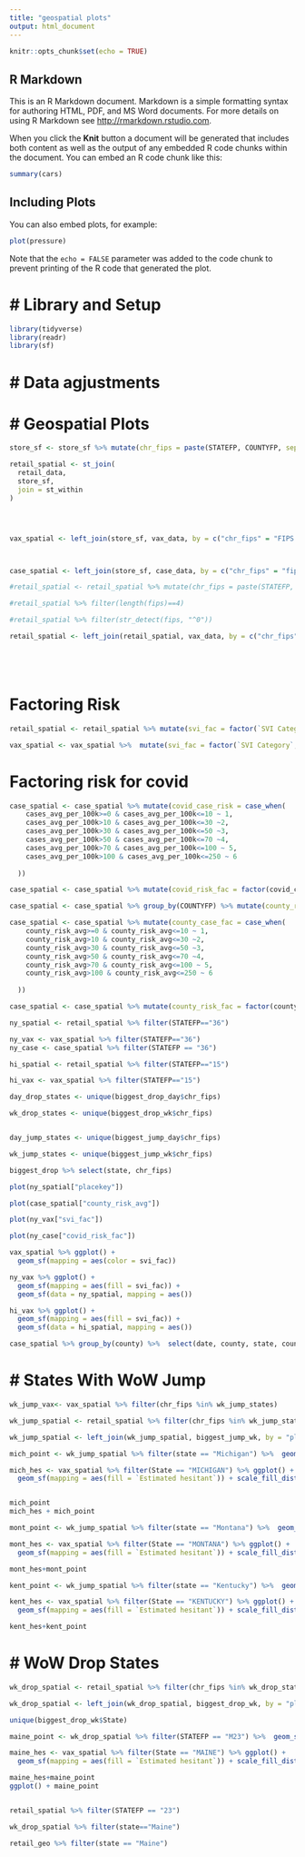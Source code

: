 ```yaml
---
title: "geospatial plots"
output: html_document
---
```


```r
knitr::opts_chunk$set(echo = TRUE)
```

## R Markdown

This is an R Markdown document. Markdown is a simple formatting syntax for authoring HTML, PDF, and MS Word documents. For more details on using R Markdown see <http://rmarkdown.rstudio.com>.

When you click the **Knit** button a document will be generated that includes both content as well as the output of any embedded R code chunks within the document. You can embed an R code chunk like this:

```r
summary(cars)
```

## Including Plots

You can also embed plots, for example:

```r
plot(pressure)
```

Note that the `echo = FALSE` parameter was added to the code chunk to prevent printing of the R code that generated the plot.

# # Library and Setup

```r
library(tidyverse)
library(readr)
library(sf)

```


# # Data agjustments




# # Geospatial Plots

```r

store_sf <- store_sf %>% mutate(chr_fips = paste(STATEFP, COUNTYFP, sep = ""))

retail_spatial <- st_join(
  retail_data,
  store_sf,
  join = st_within
)




vax_spatial <- left_join(store_sf, vax_data, by = c("chr_fips" = "FIPS Code" ))



case_spatial <- left_join(store_sf, case_data, by = c("chr_fips" = "fips"))

#retail_spatial <- retail_spatial %>% mutate(chr_fips = paste(STATEFP, COUNTYFP, sep = ""))

#retail_spatial %>% filter(length(fips)==4)

#retail_spatial %>% filter(str_detect(fips, "^0"))

retail_spatial <- left_join(retail_spatial, vax_data, by = c("chr_fips" = "FIPS Code"))






```


# Factoring Risk

```r
retail_spatial <- retail_spatial %>% mutate(svi_fac = factor(`SVI Category`, levels = c("Very Low Vulnerability", "Low Vulnerability", "Moderate Vulnerability", "High Vulnerability", "Very High Vulnerability"), ordered = TRUE))

vax_spatial <- vax_spatial %>%  mutate(svi_fac = factor(`SVI Category`, levels = c("Very Low Vulnerability", "Low Vulnerability", "Moderate Vulnerability", "High Vulnerability", "Very High Vulnerability"), ordered = TRUE))
```
# Factoring risk for covid

```r
case_spatial <- case_spatial %>% mutate(covid_case_risk = case_when(
    cases_avg_per_100k>=0 & cases_avg_per_100k<=10 ~ 1,
    cases_avg_per_100k>10 & cases_avg_per_100k<=30 ~2,
    cases_avg_per_100k>30 & cases_avg_per_100k<=50 ~3,
    cases_avg_per_100k>50 & cases_avg_per_100k<=70 ~4,
    cases_avg_per_100k>70 & cases_avg_per_100k<=100 ~ 5,
    cases_avg_per_100k>100 & cases_avg_per_100k<=250 ~ 6
    
  ))

case_spatial <- case_spatial %>% mutate(covid_risk_fac = factor(covid_case_risk, levels = (1:6), labels = c( "Nearly No Cases", "Very Low Risk", "Low Risk", "Moderate Risk", "High Risk", "Very High Risk"), ordered = TRUE))

case_spatial <- case_spatial %>% group_by(COUNTYFP) %>% mutate(county_risk_avg =mean(cases_avg_per_100k))

case_spatial <- case_spatial %>% mutate(county_case_fac = case_when(
    county_risk_avg>=0 & county_risk_avg<=10 ~ 1,
    county_risk_avg>10 & county_risk_avg<=30 ~2,
    county_risk_avg>30 & county_risk_avg<=50 ~3,
    county_risk_avg>50 & county_risk_avg<=70 ~4,
    county_risk_avg>70 & county_risk_avg<=100 ~ 5,
    county_risk_avg>100 & county_risk_avg<=250 ~ 6
    
  ))

case_spatial <- case_spatial %>% mutate(county_risk_fac = factor(county_case_fac, levels = (1:6), labels = c( "Nearly No Cases", "Very Low Risk", "Low Risk", "Moderate Risk", "High Risk", "Very High Risk"), ordered = TRUE))
```


```r
ny_spatial <- retail_spatial %>% filter(STATEFP=="36")

ny_vax <- vax_spatial %>% filter(STATEFP=="36")
ny_case <- case_spatial %>% filter(STATEFP == "36")

hi_spatial <- retail_spatial %>% filter(STATEFP=="15")

hi_vax <- vax_spatial %>% filter(STATEFP=="15")

day_drop_states <- unique(biggest_drop_day$chr_fips)

wk_drop_states <- unique(biggest_drop_wk$chr_fips)


day_jump_states <- unique(biggest_jump_day$chr_fips)

wk_jump_states <- unique(biggest_jump_wk$chr_fips)

biggest_drop %>% select(state, chr_fips)

```


```r
plot(ny_spatial["placekey"])

plot(case_spatial["county_risk_avg"])

plot(ny_vax["svi_fac"])

plot(ny_case["covid_risk_fac"])

vax_spatial %>% ggplot() + 
  geom_sf(mapping = aes(color = svi_fac))

ny_vax %>% ggplot() + 
  geom_sf(mapping = aes(fill = svi_fac)) + 
  geom_sf(data = ny_spatial, mapping = aes())

hi_vax %>% ggplot() + 
  geom_sf(mapping = aes(fill = svi_fac)) + 
  geom_sf(data = hi_spatial, mapping = aes())

case_spatial %>% group_by(county) %>%  select(date, county, state, county_risk_fac, county_risk_avg) %>%  arrange(desc(county_risk_fac))
```
# # States With WoW Jump

```r
wk_jump_vax<- vax_spatial %>% filter(chr_fips %in% wk_jump_states)

wk_jump_spatial <- retail_spatial %>% filter(chr_fips %in% wk_jump_states, dayofmonth==18)

wk_jump_spatial <- left_join(wk_jump_spatial, biggest_jump_wk, by = "placekey")

mich_point <- wk_jump_spatial %>% filter(state == "Michigan") %>%  geom_sf(mapping = aes(color = wkchange))

mich_hes <- vax_spatial %>% filter(State == "MICHIGAN") %>% ggplot() +
  geom_sf(mapping = aes(fill = `Estimated hesitant`)) + scale_fill_distiller(palette = "OrRd")


mich_point
mich_hes + mich_point
```


```r
mont_point <- wk_jump_spatial %>% filter(state == "Montana") %>%  geom_sf(mapping = aes(color = wkchange))

mont_hes <- vax_spatial %>% filter(State == "MONTANA") %>% ggplot() +
  geom_sf(mapping = aes(fill = `Estimated hesitant`)) + scale_fill_distiller(palette = "OrRd")

mont_hes+mont_point
```


```r
kent_point <- wk_jump_spatial %>% filter(state == "Kentucky") %>%  geom_sf(mapping = aes(color = wkchange))

kent_hes <- vax_spatial %>% filter(State == "KENTUCKY") %>% ggplot() +
  geom_sf(mapping = aes(fill = `Estimated hesitant`)) + scale_fill_distiller(palette = "OrRd")

kent_hes+kent_point
```
# # WoW Drop States

```r

wk_drop_spatial <- retail_spatial %>% filter(chr_fips %in% wk_drop_states, dayofmonth==18)

wk_drop_spatial <- left_join(wk_drop_spatial, biggest_drop_wk, by = "placekey")

unique(biggest_drop_wk$State)


```


```r
maine_point <- wk_drop_spatial %>% filter(STATEFP == "M23") %>%  geom_sf(mapping = aes(color = wkchange))

maine_hes <- vax_spatial %>% filter(State == "MAINE") %>% ggplot() +
  geom_sf(mapping = aes(fill = `Estimated hesitant`)) + scale_fill_distiller(palette = "OrRd")

maine_hes+maine_point
ggplot() + maine_point


retail_spatial %>% filter(STATEFP == "23")

wk_drop_spatial %>% filter(state=="Maine")

retail_geo %>% filter(state == "Maine")
```

